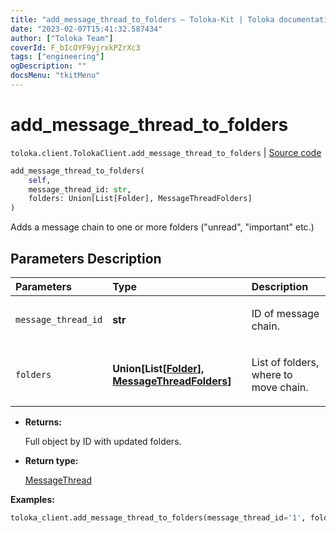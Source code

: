```yaml
---
title: "add_message_thread_to_folders — Toloka-Kit | Toloka documentation"
date: "2023-02-07T15:41:32.587434"
author: ["Toloka Team"]
coverId: F_bIcOYF9yjrxkPZrXc3
tags: ["engineering"]
ogDescription: ""
docsMenu: "tkitMenu"
---
```


# add_message_thread_to_folders
`toloka.client.TolokaClient.add_message_thread_to_folders` | [Source code](https://github.com/Toloka/toloka-kit/blob/v1.1.3/src/client/__init__.py#L872)

```python
add_message_thread_to_folders(
    self,
    message_thread_id: str,
    folders: Union[List[Folder], MessageThreadFolders]
)
```

Adds a message chain to one or more folders ("unread", "important" etc.)

## Parameters Description

| Parameters | Type | Description |
| :----------| :----| :-----------|
`message_thread_id`|**str**|<p>ID of message chain.</p>
`folders`|**Union\[List\[[Folder](/docs-new/toloka-kit/reference/toloka.client.message_thread.Folder)\], [MessageThreadFolders](/docs-new/toloka-kit/reference/toloka.client.message_thread.MessageThreadFolders)\]**|<p>List of folders, where to move chain.</p>

* **Returns:**

  Full object by ID with updated folders.

* **Return type:**

  [MessageThread](/docs-new/toloka-kit/reference/toloka.client.message_thread.MessageThread)

**Examples:**

```python
toloka_client.add_message_thread_to_folders(message_thread_id='1', folders=['IMPORTANT'])
```
